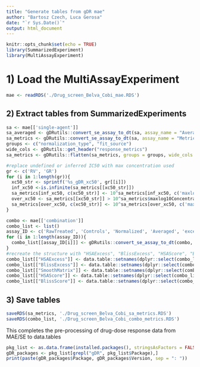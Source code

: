 ```yaml
---
title: "Generate tables from gDR mae"
author: "Bartosz Czech, Luca Gerosa"
date: "`r Sys.Date()`"
output: html_document
---
```


```r
knitr::opts_chunk$set(echo = TRUE)
library(SummarizedExperiment)
library(MultiAssayExperiment)
```

# 1) Load the MultiAssayExperiment

```r
mae <- readRDS('./Drug_screen_Belva_Cobi_mae.RDS')
```

## 2) Extract tables from SummarizedExperiments

```r
sa <- mae[['single-agent']]
sa_averaged <- gDRutils::convert_se_assay_to_dt(sa, assay_name = "Averaged")
sa_metrics <- gDRutils::convert_se_assay_to_dt(sa, assay_name = "Metrics")
groups <- c("normalization_type", "fit_source")
wide_cols <- gDRutils::get_header("response_metrics")
sa_metrics <- gDRutils::flatten(sa_metrics, groups = groups, wide_cols = wide_cols)

#replace undefined or inferred IC50 with max concentration used
gr <- c('RV', 'GR')
for (i in 1:length(gr)){
  xc50_str <- sprintf('%s_gDR_xc50', gr[[i]])
  inf_xc50 <-is.infinite(sa_metrics[[xc50_str]])
  sa_metrics[inf_xc50, c(xc50_str)] <- 10^sa_metrics[inf_xc50, c('maxlog10Concentration')]
  over_xc50 <- sa_metrics[[xc50_str]] > 10^sa_metrics$maxlog10Concentration
  sa_metrics[over_xc50, c(xc50_str)] <- 10^sa_metrics[over_xc50, c('maxlog10Concentration')]
}

combo <- mae[['combination']]
combo_list <- list()
assay_ID <- c('RawTreated', 'Controls', 'Normalized', 'Averaged', 'excess', 'all_iso_points', 'isobolograms', 'scores', 'Metrics')
for (i in 1:length(assay_ID)){
  combo_list[[assay_ID[i]]] <- gDRutils::convert_se_assay_to_dt(combo, assay_name = assay_ID[i])
}
#recreate the structure with "HSAExcess", "BlissExcess", "HSAScore", "BlissScore" as fields
combo_list[["HSAExcess"]] <- data.table::setnames(dplyr::select(combo_list$excess, -c('bliss_excess', 'smooth')), "hsa_excess", "excess")
combo_list[["BlissExcess"]] <- data.table::setnames(dplyr::select(combo_list$excess, -c('hsa_excess', 'smooth')), "bliss_excess", "excess")
combo_list[["SmoothMatrix"]] <- data.table::setnames(dplyr::select(combo_list$excess, -c('bliss_excess', 'hsa_excess')), "smooth", "x")
combo_list[["HSAScore"]] <- data.table::setnames(dplyr::select(combo_list$score, -c('bliss_score',  'CIScore_50', 'CIScore_80')), "hsa_score", "x")
combo_list[["BlissScore"]] <- data.table::setnames(dplyr::select(combo_list$score, -c('hsa_score',  'CIScore_50', 'CIScore_80')), "bliss_score", "x")
```

## 3) Save tables

```r
saveRDS(sa_metrics, './Drug_screen_Belva_Cobi_sa_metrics.RDS')
saveRDS(combo_list, './Drug_screen_Belva_Cobi_combo_metrics.RDS')
```

This completes the pre-processing of drug-dose response data from MAE/SE to data.tables

```r
pkg_list <- as.data.frame(installed.packages(), stringsAsFactors = FALSE)
gDR_packages <- pkg_list[grepl("gDR", pkg_list$Package),]
print(paste(gDR_packages$Package, gDR_packages$Version, sep = ": "))
```
